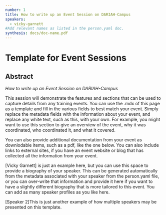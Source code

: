 ```yaml
---
number: 1
title: How to write up an Event Session on DARIAH-Campus
speakers:
  - vicky-garnett
#Add relevant names as listed in the person.yaml doc.
synthesis: docs/doc-name.pdf
---
```


# Template for Event Sessions

## Abstract

_How to write up an Event Session on DARIAH-Campus_

This session will demonstrate the features and sections that can be used to
capture details from any training events. You can use the .mdx of this page as a
template and fill in the various fields to best match your event. Simply replace
the metadata fields with the information about your event, and replace any white
text, such as this, with your own. For example, you might want to use this
section to give an overview of the event, why it was coordinated, who
coordinated it, and what it covered.

You can also provide additional documentation from your event as downlodable
items, such as a pdf, like the one below. You can also include links to external
sites, if you have an event website or blog that has collected all the
information from your event.

<Download download="docs/doc-name.pdf" />

<Speakers>

<Speaker speaker="vicky-garnett">

[Vicky Garnett] is just an example here, but you can use this space to provide a
biography of your speaker. This can be generated automatically from the metadata
associated with your speaker from the person.yaml file, or you can over-write
that information and provide it here if you want to have a slightly different
biography that is more tailored to this event. You can add as many speaker
profiles as you like here.

</Speaker>

<Speaker speaker="speaker-2">

[Speaker 2]This is just another example of how multiple speakers may be
presented on this template.

</Speaker>

</Speakers>
